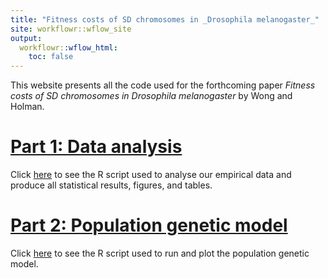 ```yaml
---
title: "Fitness costs of SD chromosomes in _Drosophila melanogaster_"
site: workflowr::wflow_site
output:
  workflowr::wflow_html:
    toc: false
---
```


This website presents all the code used for the forthcoming paper _Fitness costs of SD chromosomes in Drosophila melanogaster_ by Wong and Holman.

# [Part 1: Data analysis](SD_costs_analysis.html)
Click [here](SD_costs_analysis.html) to see the R script used to analyse our empirical data and produce all statistical results, figures, and tables.

# [Part 2: Population genetic model](evolutionary_simulation_SD.html)
Click [here](evolutionary_simulation_SD.html) to see the R script used to run and plot the population genetic model.
